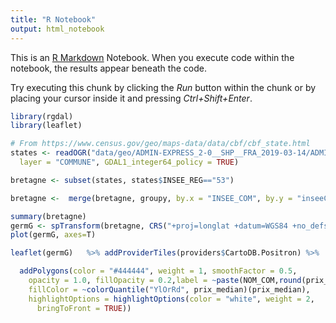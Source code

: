 ```yaml
---
title: "R Notebook"
output: html_notebook
---
```


This is an [R Markdown](http://rmarkdown.rstudio.com) Notebook. When you execute code within the notebook, the results appear beneath the code. 

Try executing this chunk by clicking the *Run* button within the chunk or by placing your cursor inside it and pressing *Ctrl+Shift+Enter*. 

```r
library(rgdal)
library(leaflet)

# From https://www.census.gov/geo/maps-data/data/cbf/cbf_state.html
states <- readOGR("data/geo/ADMIN-EXPRESS_2-0__SHP__FRA_2019-03-14/ADMIN-EXPRESS/1_DONNEES_LIVRAISON_2019-03-14/ADE_2-0_SHP_LAMB93_FR/COMMUNE.shp",
  layer = "COMMUNE", GDAL1_integer64_policy = TRUE)
```
```r
bretagne <- subset(states, states$INSEE_REG=="53")

bretagne <-  merge(bretagne, groupy, by.x = "INSEE_COM", by.y = "inseeCommune")

```

```r
summary(bretagne)
germG <- spTransform(bretagne, CRS("+proj=longlat +datum=WGS84 +no_defs +ellps=WGS84 +towgs84=0,0,0"))
plot(germG, axes=T)
```

```r
leaflet(germG)   %>% addProviderTiles(providers$CartoDB.Positron) %>%

  addPolygons(color = "#444444", weight = 1, smoothFactor = 0.5,
    opacity = 1.0, fillOpacity = 0.2,label = ~paste(NOM_COM,round(prix_median,0),":", number_offers),
    fillColor = ~colorQuantile("YlOrRd", prix_median)(prix_median),
    highlightOptions = highlightOptions(color = "white", weight = 2,
      bringToFront = TRUE))
```

